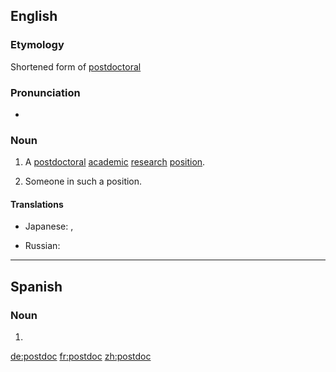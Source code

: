 ==English==

===Etymology===
Shortened form of [[postdoctoral]]

===Pronunciation===
* {{IPA|ˈpowstaːk|lang=en}}

===Noun===
{{en-noun}}
# {{context|informal|lang=en}} A [[postdoctoral]] [[academic]] [[research]] [[position]].
# {{context|informal|lang=en}} Someone in such a position.

====Translations====
{{trans-top|a postdoctoral academic research position}}
* Japanese: {{t|ja|ポスドク|tr=posudoku|sc=Jpan}}, {{t|ja|博士研究員|tr=はくしけんきゅういん, hakushi kenkyūin|sc=Jpan}}
{{trans-mid}}
* Russian: {{t|ru|нау́чный сотру́дник с учёной степенью|tr=}}
{{trans-bottom}}

----

==Spanish==

===Noun===
{{es-noun|m}}

# {{l|en|postdoc}}

[[de:postdoc]]
[[fr:postdoc]]
[[zh:postdoc]]